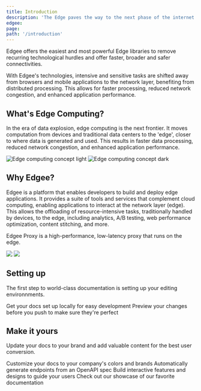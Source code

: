 ```yaml
---
title: Introduction
description: 'The Edge paves the way to the next phase of the internet'
edgee:
page:
path: '/introduction'
---
```


Edgee offers the easiest and most powerful Edge libraries to remove recurring technological 
hurdles and offer faster, broader and safer connectivities.

With Edgee's technologies, intensive and sensitive tasks are shifted away from browsers and mobile 
applications to the network layer, benefiting from distributed processing. This allows for faster
processing, reduced network congestion, and enhanced application performance.

## What's Edge Computing?

In the era of data explosion, edge computing is the next frontier. It moves computation from devices and
traditional data centers to the 'edge', closer to where data is generated and used. This results in faster
data processing, reduced network congestion, and enhanced application performance.

<img
  className="block dark:hidden"
  src="/images/hero-light.svg"
  alt="Edge computing concept light"
/>
<img
  className="hidden dark:block"
  src="/images/hero-dark.svg"
  alt="Edge computing concept dark"
/>

## Why Edgee?

Edgee is a platform that enables developers to build and deploy edge applications. It provides a
suite of tools and services that complement cloud computing, enabling applications to interact at the network
layer (edge). This allows the offloading of resource-intensive tasks, traditionally handled by devices, to the
edge, including analytics, A/B testing, web performance optimization, content stitching, and more.

Edgee Proxy is a high-performance, low-latency proxy that runs on the edge.

<img className="block dark:hidden" src="/images/edgee-proxy-light.png" />
<img className="hidden dark:block" src="/images/edgee-proxy-dark.png" />


## Setting up

The first step to world-class documentation is setting up your editing environnments.

<CardGroup cols={2}>
  <Card
    title="Edit Your Docs"
    icon="pen-to-square"
    href="https://mintlify.com/docs/quickstart"
  >
    Get your docs set up locally for easy development
  </Card>
  <Card
    title="Preview Changes"
    icon="image"
    href="https://mintlify.com/docs/development"
  >
    Preview your changes before you push to make sure they're perfect
  </Card>
</CardGroup>

## Make it yours

Update your docs to your brand and add valuable content for the best user conversion.

<CardGroup cols={2}>
  <Card
    title="Customize Style"
    icon="palette"
    href="https://mintlify.com/docs/settings/global"
  >
    Customize your docs to your company's colors and brands
  </Card>
  <Card
    title="Reference APIs"
    icon="code"
    href="https://mintlify.com/docs/api-playground/openapi"
  >
    Automatically generate endpoints from an OpenAPI spec
  </Card>
  <Card
    title="Add Components"
    icon="screwdriver-wrench"
    href="https://mintlify.com/docs/components/accordion"
  >
    Build interactive features and designs to guide your users
  </Card>
  <Card
    title="Get Inspiration"
    icon="stars"
    href="https://mintlify.com/showcase"
  >
    Check out our showcase of our favorite documentation
  </Card>
</CardGroup>

<Snippet file="snippet-edgee-sdk.mdx" />
